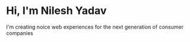 # Hi, I'm Nilesh Yadav

I'm creating noice web experiences for the next generation of consumer  companies
